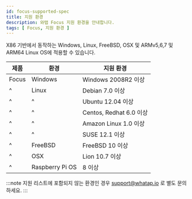 ```yaml
---
id: focus-supported-spec
title: 지원 환경
description: 와탭 Focus 지원 환경을 안내합니다.
tags: [ Focus, 지원 환경 ]
---
```


X86 기반에서 동작하는 Windows, Linux, FreeBSD, OSX 및 ARMv5,6,7 및 ARM64 Linux OS에 적용할 수 있습니다. 

|제품|환경|지원 환경|
|----|----|----|
|Focus|Windows|Windows 2008R2 이상|
|^|Linux|Debian 7.0 이상|
|^|^|Ubuntu 12.04 이상|
|^|^|Centos, Redhat 6.0 이상|
|^|^|Amazon Linux 1.0 이상|
|^|^|SUSE 12.1 이상|
|^|FreeBSD|FreeBSD 10 이상|
|^|OSX|Lion 10.7 이상|
|^|Raspberry Pi OS|8 이상|

:::note
지원 리스트에 포함되지 않는 환경인 경우 support@whatap.io 로 별도 문의하세요.
:::